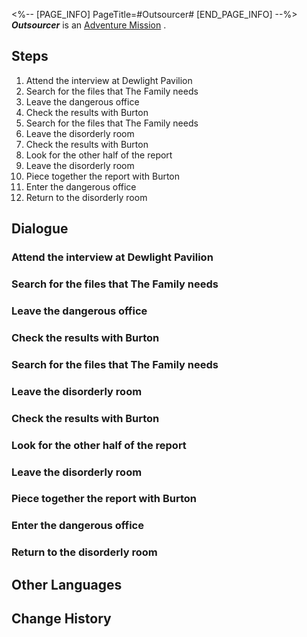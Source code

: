 <%-- [PAGE_INFO]
PageTitle=#Outsourcer#
[END_PAGE_INFO] --%>
{{Stub|Dialogue.}}
{{Mission Infobox
|id            = 8021402
|title         = 
|image         = <!--Mission Outsourcer.png-->
|type          = Adventure
|event_name    = 
|chapter       = 
|requirements  = [[Trailblaze Mission]] ''[[A Walk Among the Tombstones]]'' completed
|summary       = <!--official mission summary from Fate's Atlas-->
|characters    = Burton; Trailblazer
|startLocation = [[<!--starting world-->]] - [[<!--starting area-->]]
|world         = <!--starting world-->
|area          = <!--starting area-->
|prev          = 
|next          = 
|rewards       = Credit*7,000
}}
'''''Outsourcer''''' is an [[Adventure Mission]]<!--in [world]-->.

==Steps==
# Attend the interview at Dewlight Pavilion
# Search for the files that The Family needs
# Leave the dangerous office
# Check the results with Burton
# Search for the files that The Family needs
# Leave the disorderly room
# Check the results with Burton
# Look for the other half of the report
# Leave the disorderly room
# Piece together the report with Burton
# Enter the dangerous office
# Return to the disorderly room

<!--
==Gameplay Notes==

--><!--
==Trial Character==

-->
==Dialogue==
{{Stub Dialogue}}
{{Dialogue Start}}
:{{tx}}
{{Dialogue End}}

===Attend the interview at Dewlight Pavilion===
{{Mission Description|type=adventure|location=<!--to be added-->|update|The Family is hiring provisional detectives at Dewlight Pavilion. Go to the interview grounds and see what's up.}}
{{Dialogue Start}}
:{{tx}}
{{Dialogue End}}

===Search for the files that The Family needs===
{{Mission Description|type=adventure|location=<!--to be added-->|update|Files and a chest filled with files: Which one's more valuable?}}
{{Dialogue Start}}
:{{tx}}
{{Dialogue End}}

===Leave the dangerous office===
{{Mission Description|type=adventure|location=<!--to be added-->|update|Staying too long in this place isn't great for your health. Better leave first.}}
{{Dialogue Start}}
:{{tx}}
{{Dialogue End}}

===Check the results with Burton===
{{Mission Description|type=adventure|location=<!--to be added-->|update|Let's see what files there are before turning them in.}}
{{Dialogue Start}}
:{{tx}}
{{Dialogue End}}

===Search for the files that The Family needs===
{{Mission Description|type=adventure|location=<!--to be added-->|update|Could this chest full of files have been dispatched from the factory?}}
{{Dialogue Start}}
:{{tx}}
{{Dialogue End}}

===Leave the disorderly room===
{{Mission Description|type=adventure|location=<!--to be added-->|update|Nothing new will pop up even if you stay longer. Let's leave first.}}
{{Dialogue Start}}
:{{tx}}
{{Dialogue End}}

===Check the results with Burton===
{{Mission Description|type=adventure|location=<!--to be added-->|update|Let's see what files there are before turning them in.}}
{{Dialogue Start}}
:{{tx}}
{{Dialogue End}}

===Look for the other half of the report===
{{Mission Description|type=adventure|location=<!--to be added-->|update|It's not just an incomplete expenditure report, it's also a very meaningful expenditure report.}}
{{Dialogue Start}}
:{{tx}}
{{Dialogue End}}

===Leave the disorderly room===
{{Mission Description|type=adventure|location=<!--to be added-->|update|Finally done with work. It's time to bid this room farewell.}}
{{Dialogue Start}}
:{{tx}}
{{Dialogue End}}

===Piece together the report with Burton===
{{Mission Description|type=adventure|location=<!--to be added-->|update|It's not just Burton. You're curious too... What exactly is on this expenditure report?}}
{{Dialogue Start}}
:{{tx}}
{{Dialogue End}}

===Enter the dangerous office===
{{Mission Description|type=adventure|location=<!--to be added-->|update|The security system has turned this office into a maze. It won't be easy to find those files.}}
{{Dialogue Start}}
:{{tx}}
{{Dialogue End}}

===Return to the disorderly room===
{{Mission Description|type=adventure|location=<!--to be added-->|update|To think that stuff can still be stashed in this office. What a headache! But you have a vague feeling that this won't be the last time.}}
{{Dialogue Start}}
:{{tx}}
{{Dialogue End}}

==Other Languages==
{{Other Languages
|en   = Outsourcer
|zhs  = 外包工
|zht  = 外包工
|ja   = アウトソーサー
|ko   = 외주 직원
|es   = Subcontratad{{MC|f=a|m=o}}
|fr   = Travailleur indépendant
|ru   = Внештатный сотрудник
|th   = กำลังจากภายนอก
|vi   = Người Thuê Ngoài
|de   = Ausgelagerte Arbeitskraft
|id   = Pekerja Kontrak
|pt   = Terceirizado
}}

==Change History==
{{Change History|2.1}}
